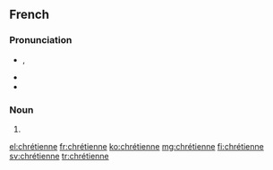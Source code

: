 ==French==

===Pronunciation===
* {{IPA|/kʁetjɛn/|lang=fr}}, {{X-SAMPA|/kRetjEn/|lang=fr}}
* {{rhymes|ɛn|lang=fr}}
* {{homophones|chrétienne|lang=fr}}

===Noun===
{{fr-noun|f|othergender=chrétien|sort=chretienne}}

# {{feminine of|chrétien|lang=fr}}

[[el:chrétienne]]
[[fr:chrétienne]]
[[ko:chrétienne]]
[[mg:chrétienne]]
[[fi:chrétienne]]
[[sv:chrétienne]]
[[tr:chrétienne]]